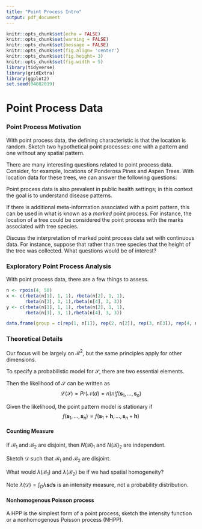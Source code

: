 ```yaml
---
title: "Point Process Intro"
output: pdf_document
---
```


```r
knitr::opts_chunk$set(echo = FALSE)
knitr::opts_chunk$set(warning = FALSE)
knitr::opts_chunk$set(message = FALSE)
knitr::opts_chunk$set(fig.align= 'center')
knitr::opts_chunk$set(fig.height= 3)
knitr::opts_chunk$set(fig.width = 5)
library(tidyverse)
library(gridExtra)
library(ggplot2)
set.seed(04082019)
```

# Point Process Data

### Point Process Motivation

With point process data, the defining characteristic is that the location is random. Sketch two hypothetical point processes: one with a pattern and one without any spatial pattern.
\vfill
\vfill
\vfill
\vfill
\vfill
\vfill


\newpage
There are many interesting questions related to point process data.
Consider, for example, locations of Ponderosa Pines and Aspen Trees. With location data for these trees, we can answer the following questions:

\vfill  

\vfill

\vfill

Point process data is also prevalent in public health settings; in this context the goal is to understand disease patterns. \vfill


\vfill

\vfill

\vfill

If there is additional meta-information associated with a point pattern, this can be used in what is known as a _marked_ point process. For instance, the location of a tree could be considered the point process with the marks associated with tree species.

\vfill

Discuss the interpretation of marked point process data set with continuous data. For instance, suppose that rather than tree species that the height of the tree was collected. What questions would be of interest?

\vfill
\newpage


### Exploratory Point Process Analysis

With point process data, there are a few things to assess.


```r
n <- rpois(4, 50)
x <- c(rbeta(n[1], 1, 1), rbeta(n[2], 1, 1), 
       rbeta(n[3], 3, 1),rbeta(n[4], 3, 3))
y <- c(rbeta(n[1], 1, 1), rbeta(n[2], 1, 1), 
       rbeta(n[3], 3, 1),rbeta(n[4], 3, 3))
```

```r
data.frame(group = c(rep(1, n[1]), rep(2, n[2]), rep(3, n[3]), rep(4, n[4])), x = x, y = y) %>% ggplot(aes(x=x, y=y)) + geom_point() + facet_wrap(~group) + theme_bw()
```
\vfill
\vfill

\vfill

\vfill
 
\newpage 

### Theoretical Details

Our focus will be largely on $\mathcal{R}^2$, but the same principles apply for other dimensions.

\vfill


\vfill

To specify a probabilistic model for $\mathcal{S}$, there are two essential elements.

\vfill


\vfill

Then the likelihood of $\mathcal{S}$ can be written as
$$\mathcal{L}(\mathcal{S}) = Pr(\mathcal{N}(d) = n) n! f(\boldsymbol{s}_1, \dots,  \boldsymbol{s}_n)$$
\vfill

Given the likelihood, the point pattern model is stationary if $$f(\boldsymbol{s}_1, \dots,  \boldsymbol{s}_n) = f(\boldsymbol{s}_1 + \boldsymbol{h}, \dots,  \boldsymbol{s}_n+ \boldsymbol{h})$$

\vfill

#### Counting Measure


\vfill

\vfill

\vfill

\vfill

\newpage

If $\mathcal{B}_1$ and $\mathcal{B}_2$ are disjoint, then $N(\mathcal{B})_1$ and $N(\mathcal{B})_2$ are independent.

\vfill

Sketch $\mathcal{D}$ such that $\mathcal{B}_1$ and $\mathcal{B}_2$ are disjoint.
\vfill
\vfill
\vfill
\vfill
\vfill

What would $\lambda(\mathcal{B}_1)$ and $\lambda(\mathcal{B}_2)$ be if we had spatial homogeneity?
\vfill


\vfill

\vfill

\vfill

Note $\lambda(\mathcal{D}) = \int_D \lambda{\boldsymbol{s}} d\boldsymbol{s}$ is an intensity measure, not a probability distribution. 
\vfill
\newpage

#### Nonhomogenous Poisson process
A HPP is the simplest form of a point process, sketch the intensity function or a nonhomogenous Poisson process (NHPP). 

\vfill
\vfill
\vfill
\vfill


\vfill


\vfill

\vfill
